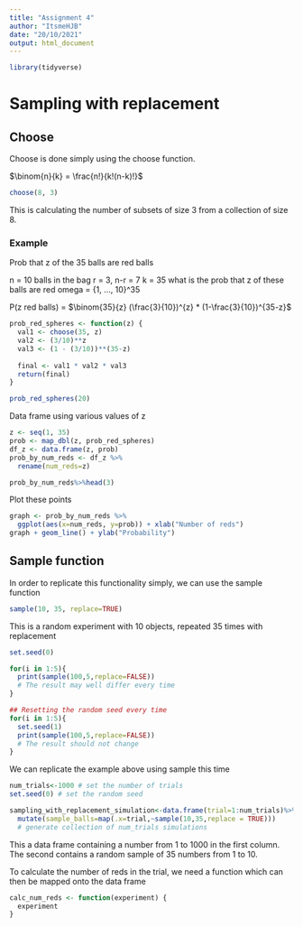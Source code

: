 ```yaml
---
title: "Assignment 4"
author: "ItsmeHJB"
date: "20/10/2021"
output: html_document
---
```


```r
library(tidyverse)
```

# Sampling with replacement
## Choose

Choose is done simply using the choose function.

$\binom{n}{k} = \frac{n!}{k!(n-k)!}$

```r
choose(8, 3)
```

This is calculating the number of subsets of size 3 from a collection of size 8.

### Example

Prob that z of the 35 balls are red balls

n = 10 balls in the bag
r = 3, n-r = 7
k = 35
what is the prob that z of these balls are red
omega = {1, ..., 10}^35

P(z red balls) = $\binom{35}{z} (\frac{3}{10})^{z} * (1-\frac{3}{10})^{35-z}$

```r
prob_red_spheres <- function(z) {
  val1 <- choose(35, z)
  val2 <- (3/10)**z
  val3 <- (1 - (3/10))**(35-z)
  
  final <- val1 * val2 * val3
  return(final)
}

prob_red_spheres(20)
```

Data frame using various values of z
```r
z <- seq(1, 35)
prob <- map_dbl(z, prob_red_spheres)
df_z <- data.frame(z, prob)
prob_by_num_reds <- df_z %>%
  rename(num_reds=z)

prob_by_num_reds%>%head(3)
```

Plot these points
```r
graph <- prob_by_num_reds %>%
  ggplot(aes(x=num_reds, y=prob)) + xlab("Number of reds")
graph + geom_line() + ylab("Probability")
```

## Sample function
In order to replicate this functionality simply, we can use the sample function
```r
sample(10, 35, replace=TRUE)
```
This is a random experiment with 10 objects, repeated 35 times with replacement

```r
set.seed(0)

for(i in 1:5){
  print(sample(100,5,replace=FALSE))
  # The result may well differ every time
}

## Resetting the random seed every time
for(i in 1:5){
  set.seed(1)
  print(sample(100,5,replace=FALSE))
  # The result should not change
}
```

We can replicate the example above using sample this time
```r
num_trials<-1000 # set the number of trials
set.seed(0) # set the random seed

sampling_with_replacement_simulation<-data.frame(trial=1:num_trials)%>%
  mutate(sample_balls=map(.x=trial,~sample(10,35,replace = TRUE)))
  # generate collection of num_trials simulations
```
This a data frame containing a number from 1 to 1000 in the first column. The second contains a random sample of 35 numbers from 1 to 10.

To calculate the number of reds in the trial, we need a function which can then be mapped onto the data frame
```r
calc_num_reds <- function(experiment) {
  experiment
}
```


